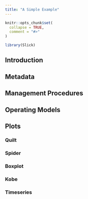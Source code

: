 ```yaml
---
title: "A Simple Example"
---
```


```r
knitr::opts_chunk$set(
  collapse = TRUE,
  comment = "#>"
)
```

```r
library(Slick)
```

## Introduction

## Metadata


## Management Procedures

## Operating Models 

## Plots 


### Quilt


### Spider


### Boxplot


### Kobe 


### Timeseries

